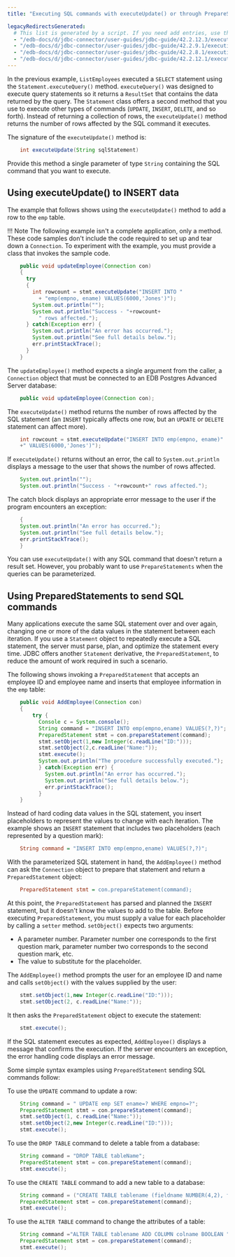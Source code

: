 ```yaml
---
title: "Executing SQL commands with executeUpdate() or through PrepareStatement objects"

legacyRedirectsGenerated:
  # This list is generated by a script. If you need add entries, use the `legacyRedirects` key.
  - "/edb-docs/d/jdbc-connector/user-guides/jdbc-guide/42.2.12.3/executing_sql_commands_with_executeUpdate().html"
  - "/edb-docs/d/jdbc-connector/user-guides/jdbc-guide/42.2.9.1/executing_sql_commands_with_executeUpdate().html"
  - "/edb-docs/d/jdbc-connector/user-guides/jdbc-guide/42.2.8.1/executing_sql_commands_with_executeUpdate().html"
  - "/edb-docs/d/jdbc-connector/user-guides/jdbc-guide/42.2.12.1/executing_sql_commands_with_executeUpdate().html"
---
```


<div id="executing_sql_commands_with_executeUpdate" class="registered_link"></div>

In the previous example, `ListEmployees` executed a `SELECT` statement using the `Statement.executeQuery()` method. `executeQuery()` was designed to execute query statements so it returns a `ResultSet` that contains the data returned by the query. The `Statement` class offers a second method that you use to execute other types of commands (`UPDATE`, `INSERT`, `DELETE`, and so forth). Instead of returning a collection of rows, the `executeUpdate()` method returns the number of rows affected by the SQL command it executes.

The signature of the `executeUpdate()` method is:

```java
    int executeUpdate(String sqlStatement)
```

Provide this method a single parameter of type `String` containing the SQL command that you want to execute.

## Using executeUpdate() to INSERT data

The example that follows shows using the `executeUpdate()` method to add a row to the `emp` table.

!!! Note
    The following example isn't a complete application, only a method. These code samples don't include the code required to set up and tear down a `Connection`. To experiment with the example, you must provide a class that invokes the sample code.


```java
    public void updateEmployee(Connection con)
    {
      try
      {
        int rowcount = stmt.executeUpdate("INSERT INTO "
          + "emp(empno, ename) VALUES(6000,'Jones')");
        System.out.println("");
        System.out.println("Success - "+rowcount+
          " rows affected.");
      } catch(Exception err) {
        System.out.println("An error has occurred.");
        System.out.println("See full details below.");
        err.printStackTrace();
      }
    }
```

The `updateEmployee()` method expects a single argument from the caller, a `Connection` object that must be connected to an EDB Postgres Advanced Server database:

```java
    public void updateEmployee(Connection con);
```

The `executeUpdate()` method returns the number of rows affected by the SQL statement (an `INSERT` typically affects one row, but an `UPDATE` or `DELETE` statement can affect more).

```java
    int rowcount = stmt.executeUpdate("INSERT INTO emp(empno, ename)"
    +" VALUES(6000,'Jones')");
```

If `executeUpdate()` returns without an error, the call to `System.out.println` displays a message to the user that shows the number of rows affected.

```java
    System.out.println(""); 
    System.out.println("Success - "+rowcount+" rows affected.");
```

The catch block displays an appropriate error message to the user if the program encounters an exception:

```java
    {
    System.out.println("An error has occurred.");
    System.out.println("See full details below.");
    err.printStackTrace();
    }
```

You can use `executeUpdate()` with any SQL command that doesn't return a result set. However, you probably want to use `PrepareStatements` when the queries can be parameterized.

## Using PreparedStatements to send SQL commands 

Many applications execute the same SQL statement over and over again, changing one or more of the data values in the statement between each iteration. If you use a `Statement` object to repeatedly execute a SQL statement, the server must parse, plan, and optimize the statement every time. JDBC offers another `Statement` derivative, the `PreparedStatement`, to reduce the amount of work required in such a scenario.

The following shows invoking a `PreparedStatement` that accepts an employee ID and employee name and inserts that employee information in the `emp` table:

```java
    public void AddEmployee(Connection con) 
    {   
        try {    
          Console c = System.console();   
          String command = "INSERT INTO emp(empno,ename) VALUES(?,?)";     
          PreparedStatement stmt = con.prepareStatement(command); 
          stmt.setObject(1,new Integer(c.readLine("ID:")));    
          stmt.setObject(2,c.readLine("Name:"));   
          stmt.execute();   
          System.out.println("The procedure successfully executed.");    
          } catch(Exception err) {           
            System.out.println("An error has occurred.");    
            System.out.println("See full details below.");  
            err.printStackTrace();  
          } 
    }
```

Instead of hard coding data values in the SQL statement, you insert placeholders to represent the values to change with each iteration. The example shows an `INSERT` statement that includes two placeholders (each represented by a question mark):

```ini
    String command = "INSERT INTO emp(empno,ename) VALUES(?,?)";
```

With the parameterized SQL statement in hand, the `AddEmployee()` method can ask the `Connection` object to prepare that statement and return a `PreparedStatement` object:

```ini
    PreparedStatement stmt = con.prepareStatement(command);
```

At this point, the `PreparedStatement` has parsed and planned the `INSERT` statement, but it doesn't know the values to add to the table. Before executing `PreparedStatement`, you must supply a value for each placeholder by calling a `setter` method. `setObject()` expects two arguments:
  
- A parameter number. Parameter number one corresponds to the first question mark, parameter number two corresponds to the second question mark, etc. 
- The value to substitute for the placeholder.

The `AddEmployee()` method prompts the user for an employee ID and name and calls `setObject()` with the values supplied by the user:

```java
    stmt.setObject(1,new Integer(c.readLine("ID:"))); 
    stmt.setObject(2, c.readLine("Name:"));
```

It then asks the `PreparedStatement` object to execute the statement:

```java
    stmt.execute();
```

If the SQL statement executes as expected, `AddEmployee()` displays a message that confirms the execution. If the server encounters an exception, the error handling code displays an error message.

Some simple syntax examples using `PreparedStatement` sending SQL commands follow:

To use the `UPDATE` command to update a row:

```java
    String command = " UPDATE emp SET ename=? WHERE empno=?";     
    PreparedStatement stmt = con.prepareStatement(command); 
    stmt.setObject(1, c.readLine("Name:"));
    stmt.setObject(2,new Integer(c.readLine("ID:"))); 
    stmt.execute();
```

To use the `DROP TABLE` command to delete a table from a database:

```java
    String command = "DROP TABLE tableName";     
    PreparedStatement stmt = con.prepareStatement(command); 
    stmt.execute();
```

To use the `CREATE TABLE` command to add a new table to a database:

```java
    String command = ("CREATE TABLE tablename (fieldname NUMBER(4,2), fieldname2 VARCHAR2(30))"; 
    PreparedStatement stmt = con.prepareStatement(command); 
    stmt.execute();
```

To use the `ALTER TABLE` command to change the attributes of a table:

```java
    String command ="ALTER TABLE tablename ADD COLUMN colname BOOLEAN "; 
    PreparedStatement stmt = con.prepareStatement(command); 
    stmt.execute();
```